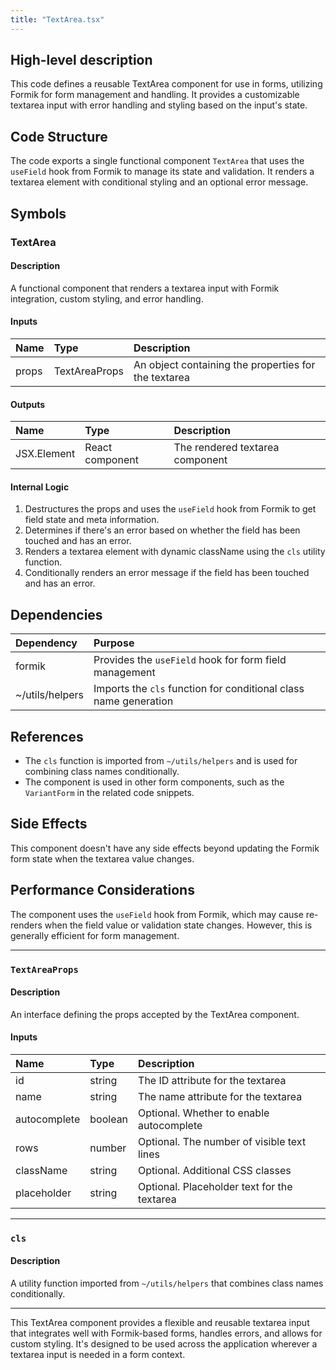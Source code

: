 ```yaml
---
title: "TextArea.tsx"
---
```


## High-level description
This code defines a reusable TextArea component for use in forms, utilizing Formik for form management and handling. It provides a customizable textarea input with error handling and styling based on the input's state.

## Code Structure
The code exports a single functional component `TextArea` that uses the `useField` hook from Formik to manage its state and validation. It renders a textarea element with conditional styling and an optional error message.

## Symbols

### TextArea
#### Description
A functional component that renders a textarea input with Formik integration, custom styling, and error handling.

#### Inputs
| Name | Type | Description |
|:-----|:-----|:------------|
| props | TextAreaProps | An object containing the properties for the textarea |

#### Outputs
| Name | Type | Description |
|:-----|:-----|:------------|
| JSX.Element | React component | The rendered textarea component |

#### Internal Logic
1. Destructures the props and uses the `useField` hook from Formik to get field state and meta information.
2. Determines if there's an error based on whether the field has been touched and has an error.
3. Renders a textarea element with dynamic className using the `cls` utility function.
4. Conditionally renders an error message if the field has been touched and has an error.

## Dependencies
| Dependency | Purpose |
|:-----------|:--------|
| formik | Provides the `useField` hook for form field management |
| ~/utils/helpers | Imports the `cls` function for conditional class name generation |

## References
- The `cls` function is imported from `~/utils/helpers` and is used for combining class names conditionally.
- The component is used in other form components, such as the `VariantForm` in the related code snippets.

## Side Effects
This component doesn't have any side effects beyond updating the Formik form state when the textarea value changes.

## Performance Considerations
The component uses the `useField` hook from Formik, which may cause re-renders when the field value or validation state changes. However, this is generally efficient for form management.

___

### `TextAreaProps`
#### Description
An interface defining the props accepted by the TextArea component.

#### Inputs
| Name | Type | Description |
|:-----|:-----|:------------|
| id | string | The ID attribute for the textarea |
| name | string | The name attribute for the textarea |
| autocomplete | boolean | Optional. Whether to enable autocomplete |
| rows | number | Optional. The number of visible text lines |
| className | string | Optional. Additional CSS classes |
| placeholder | string | Optional. Placeholder text for the textarea |

___

### `cls`
#### Description
A utility function imported from `~/utils/helpers` that combines class names conditionally.

___

This TextArea component provides a flexible and reusable textarea input that integrates well with Formik-based forms, handles errors, and allows for custom styling. It's designed to be used across the application wherever a textarea input is needed in a form context.